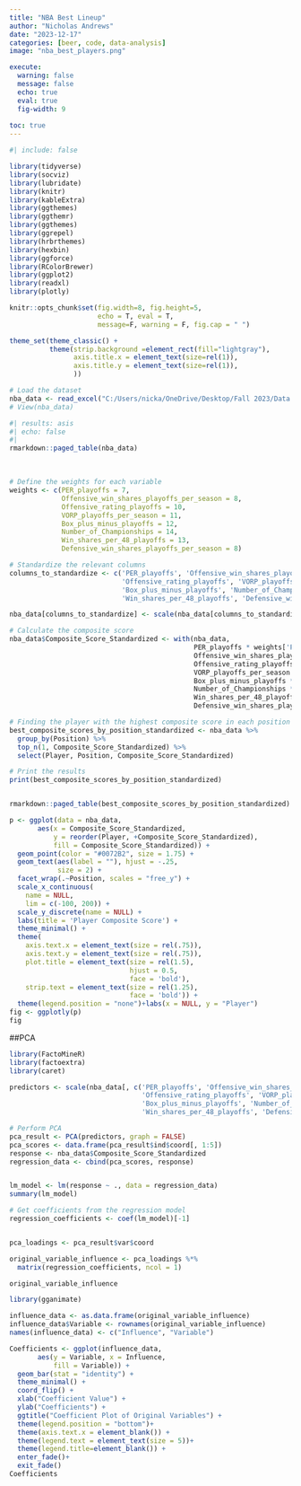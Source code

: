 ---
title: "NBA Best Lineup"
author: "Nicholas Andrews"
date: "2023-12-17"
categories: [beer, code, data-analysis]
image: "nba_best_players.png"

execute: 
  warning: false
  message: false
  echo: true
  eval: true
  fig-width: 9
  
toc: true
---

```{r setup}
#| include: false

library(tidyverse)
library(socviz)
library(lubridate)
library(knitr)
library(kableExtra)
library(ggthemes)
library(ggthemr)
library(ggthemes)
library(ggrepel)
library(hrbrthemes)
library(hexbin)
library(ggforce)
library(RColorBrewer)
library(ggplot2)
library(readxl)
library(plotly)

knitr::opts_chunk$set(fig.width=8, fig.height=5,
                      echo = T, eval = T, 
                      message=F, warning = F, fig.cap = " ")  

theme_set(theme_classic() +
          theme(strip.background =element_rect(fill="lightgray"),
                axis.title.x = element_text(size=rel(1)),
                axis.title.y = element_text(size=rel(1)),
                ))
```

```{r}
# Load the dataset
nba_data <- read_excel("C:/Users/nicka/OneDrive/Desktop/Fall 2023/Data 399/NBA_Goat.xlsx")
# View(nba_data)

```


```{r}
#| results: asis
#| echo: false
#| 
rmarkdown::paged_table(nba_data) 
```


<br>

```{r}

# Define the weights for each variable
weights <- c(PER_playoffs = 7, 
             Offensive_win_shares_playoffs_per_season = 8, 
             Offensive_rating_playoffs = 10, 
             VORP_playoffs_per_season = 11, 
             Box_plus_minus_playoffs = 12, 
             Number_of_Championships = 14, 
             Win_shares_per_48_playoffs = 13, 
             Defensive_win_shares_playoffs_per_season = 8)

# Standardize the relevant columns
columns_to_standardize <- c('PER_playoffs', 'Offensive_win_shares_playoffs_per_season', 
                            'Offensive_rating_playoffs', 'VORP_playoffs_per_season', 
                            'Box_plus_minus_playoffs', 'Number_of_Championships', 
                            'Win_shares_per_48_playoffs', 'Defensive_win_shares_playoffs_per_season')

nba_data[columns_to_standardize] <- scale(nba_data[columns_to_standardize])

# Calculate the composite score
nba_data$Composite_Score_Standardized <- with(nba_data, 
                                              PER_playoffs * weights['PER_playoffs'] +
                                              Offensive_win_shares_playoffs_per_season * weights['Offensive_win_shares_playoffs_per_season'] +
                                              Offensive_rating_playoffs * weights['Offensive_rating_playoffs'] +
                                              VORP_playoffs_per_season * weights['VORP_playoffs_per_season'] +
                                              Box_plus_minus_playoffs * weights['Box_plus_minus_playoffs'] +
                                              Number_of_Championships * weights['Number_of_Championships'] +
                                              Win_shares_per_48_playoffs * weights['Win_shares_per_48_playoffs'] +
                                              Defensive_win_shares_playoffs_per_season * weights['Defensive_win_shares_playoffs_per_season'])

# Finding the player with the highest composite score in each position
best_composite_scores_by_position_standardized <- nba_data %>%
  group_by(Position) %>%
  top_n(1, Composite_Score_Standardized) %>%
  select(Player, Position, Composite_Score_Standardized)

# Print the results
print(best_composite_scores_by_position_standardized)


rmarkdown::paged_table(best_composite_scores_by_position_standardized)

```


```{r}
p <- ggplot(data = nba_data,
       aes(x = Composite_Score_Standardized,
           y = reorder(Player, +Composite_Score_Standardized),
           fill = Composite_Score_Standardized)) +
  geom_point(color = "#0072B2", size = 1.75) +
  geom_text(aes(label = ""), hjust = -.25,
            size = 2) +
  facet_wrap(.~Position, scales = "free_y") +
  scale_x_continuous(
    name = NULL,
    lim = c(-100, 200)) +
  scale_y_discrete(name = NULL) +
  labs(title = 'Player Composite Score') +
  theme_minimal() +
  theme(
    axis.text.x = element_text(size = rel(.75)),
    axis.text.y = element_text(size = rel(.75)),
    plot.title = element_text(size = rel(1.5),
                              hjust = 0.5,
                              face = 'bold'),
    strip.text = element_text(size = rel(1.25),
                              face = 'bold')) + 
  theme(legend.position = "none")+labs(x = NULL, y = "Player")
fig <- ggplotly(p)
fig

```

##PCA 

```{r}

library(FactoMineR)
library(factoextra)
library(caret)

predictors <- scale(nba_data[, c('PER_playoffs', 'Offensive_win_shares_playoffs_per_season', 
                                 'Offensive_rating_playoffs', 'VORP_playoffs_per_season', 
                                 'Box_plus_minus_playoffs', 'Number_of_Championships', 
                                 'Win_shares_per_48_playoffs', 'Defensive_win_shares_playoffs_per_season')])

# Perform PCA
pca_result <- PCA(predictors, graph = FALSE)
pca_scores <- data.frame(pca_result$ind$coord[, 1:5])
response <- nba_data$Composite_Score_Standardized
regression_data <- cbind(pca_scores, response)


lm_model <- lm(response ~ ., data = regression_data)
summary(lm_model)

# Get coefficients from the regression model
regression_coefficients <- coef(lm_model)[-1]  


pca_loadings <- pca_result$var$coord

original_variable_influence <- pca_loadings %*% 
  matrix(regression_coefficients, ncol = 1)

original_variable_influence

```

```{r}
library(gganimate)

influence_data <- as.data.frame(original_variable_influence)
influence_data$Variable <- rownames(original_variable_influence)
names(influence_data) <- c("Influence", "Variable")

Coefficients <- ggplot(influence_data, 
       aes(y = Variable, x = Influence,
           fill = Variable)) +
  geom_bar(stat = "identity") +
  theme_minimal() +
  coord_flip() +
  xlab("Coefficient Value") +
  ylab("Coefficients") +
  ggtitle("Coefficient Plot of Original Variables") + 
  theme(legend.position = "bottom")+
  theme(axis.text.x = element_blank()) + 
  theme(legend.text = element_text(size = 5))+ 
  theme(legend.title=element_blank()) +
  enter_fade()+
  exit_fade()
Coefficients


```






















